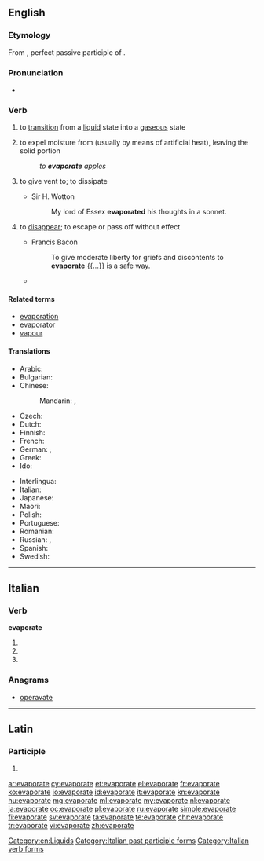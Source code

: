 ==English==

===Etymology===
From {{etyl|la|en}} {{term|ēvapōrātus|lang=la}}, perfect passive participle of {{term|ēvapōrō||evaporate|lang=la}}.

===Pronunciation===
* {{IPA|/ɪˈvapəreɪt/}}

===Verb===
{{en-verb|evaporat|ing}}

# to [[transition]] from a [[liquid]] state into a [[gaseous]] state
# {{context|transitive|lang=en}} to expel moisture from (usually by means of artificial heat), leaving the solid portion
#: ''to '''evaporate''' apples''
# {{context|transitive|lang=en}} to give vent to; to dissipate
#* Sir H. Wotton
#*: My lord of Essex '''evaporated''' his thoughts in a sonnet.
# {{context|figuratively|lang=en}} to [[disappear]]; to escape or pass off without effect
#* Francis Bacon
#*: To give moderate liberty for griefs and discontents to '''evaporate''' {{...}} is a safe way.
#* {{quote-news
|year=2011
|date=March 2
|author=Chris Whyatt
|title=Arsenal   5 - 0   Leyton Orient
|work=BBC
|url=http://news.bbc.co.uk/sport2/hi/football/eng_prem/9405635.stm
|page=
|passage=The hosts initially looked like they lacked a spring in their step, but fears of further agony '''evaporated''' in the seventh minute with a goal of typical Arsenal quality.}}

====Related terms====
* [[evaporation]]
* [[evaporator]]
* [[vapour]]

====Translations====
{{trans-top|to transition from a liquid state into a gaseous state}}
* Arabic: {{t|ar|تبخّر|tr=tabakhkhara}}
* Bulgarian: {{t+|bg|изпарявам|sc=Cyrl}}
* Chinese:
*: Mandarin: {{t|cmn|蒸发掉|sc=Hani}}, {{t+|cmn|消失|sc=Hani|tr=xiāoshī}}
* Czech: {{t|cs|vypařit|alt=vypařit se}}
* Dutch: {{t+|nl|verdampen}}
* Finnish: {{t|fi|höyrystyä}}
* French: {{t+|fr|évaporer}}
* German: {{t|de|sieden}}, {{t|de|verdampfen}}
* Greek: {{t+|el|εξατμίζω}}
* Ido: {{t+|io|vaporeskar}}
{{trans-mid}}
* Interlingua: {{t|ia|evaporar}}
* Italian: {{t|it|evaporare}}
* Japanese: {{t|ja|蒸発する}}
* Maori: {{t|mi|whakaeto}}
* Polish: {{t|pl|parować}}
* Portuguese: {{t+|pt|evaporar}}
* Romanian: {{t+|ro|evapora}}
* Russian: {{t+|ru|испаря́ть}} {{impf}}, {{t+|ru|испари́ть}} {{pf.}}
* Spanish: {{t|es|evaporar}}
* Swedish: {{t|sv|dunsta}}
{{trans-bottom}}

[[Category:en:Liquids]]

----

==Italian==

===Verb===
'''evaporate'''

# {{conjugation of|evaporare||2|p|pres|ind|lang=it}}
# {{conjugation of|evaporare||2|p|imp|lang=it}}
# {{feminine plural of|evaporato|lang=it}}

===Anagrams===
* [[operavate#Italian|operavate]]

[[Category:Italian past participle forms]]
[[Category:Italian verb forms]]

----

==Latin==

===Participle===
{{la-part-form|ēvapōrāte}}

# {{inflection of|ēvapōrātus||voc|m|s|lang=la}}

[[ar:evaporate]]
[[cy:evaporate]]
[[et:evaporate]]
[[el:evaporate]]
[[fr:evaporate]]
[[ko:evaporate]]
[[io:evaporate]]
[[id:evaporate]]
[[it:evaporate]]
[[kn:evaporate]]
[[hu:evaporate]]
[[mg:evaporate]]
[[ml:evaporate]]
[[my:evaporate]]
[[nl:evaporate]]
[[ja:evaporate]]
[[oc:evaporate]]
[[pl:evaporate]]
[[ru:evaporate]]
[[simple:evaporate]]
[[fi:evaporate]]
[[sv:evaporate]]
[[ta:evaporate]]
[[te:evaporate]]
[[chr:evaporate]]
[[tr:evaporate]]
[[vi:evaporate]]
[[zh:evaporate]]